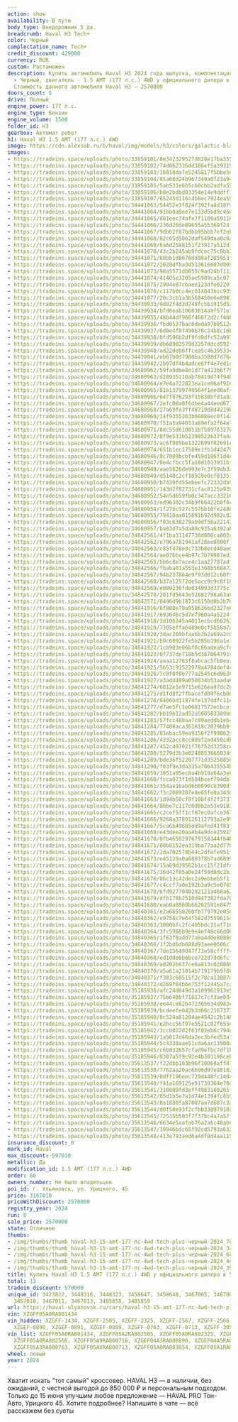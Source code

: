 ```yaml
---
action: show
availability: В пути
body_type: Внедорожник 5 дв.
breadcrumb: Haval H3 Tech+
color: Черный
complectation_name: Tech+
credit_discount: 429000
currency: RUR
custom: Растаможен
description: Купить автомобиль Haval H3 2024 года выпуска, комплектация Tech+, цвет
  - Черный, двигатель - 1.5 AMT (177 л.с.) 4WD у официального дилера в г. Ульяновск.
  Стоимость данного автомобиля Haval H3 – 2570000
doors_count: 5
drive: Полный
engine_power: 177 л.с.
engine_type: Бензин
engine_volume: 1500
folder_id: H3
gearbox: Автомат робот
h1: Haval H3 1.5 AMT (177 л.с.) 4WD
image: https://cdn.alexsab.ru/b/haval/img/models/h3/colors/galactic-black.webp
images:
- https://tradeins.space/uploads/photo/33859101/8e342329527d828e17ba355868a78f7e.JPG
- https://tradeins.space/uploads/photo/33859102/74d862336dd386ef5a393191a4b3a427.JPG
- https://tradeins.space/uploads/photo/33859103/16818da7e5245817f5bbe5eab6e6c7ce.JPG
- https://tradeins.space/uploads/photo/33859104/85a68d24b967349a0f23a94b5fe4c777.JPG
- https://tradeins.space/uploads/photo/33859105/5ab531e6b5c60cbb2adfa550580399f8.JPG
- https://tradeins.space/uploads/photo/33859106/b8e2bdbd03354e14e9ddff139b094dd3.JPG
- https://tradeins.space/uploads/photo/33859107/65245d116c4b6ec7924ea59b357c675e.JPG
- https://tradeins.space/uploads/photo/34441063/54452e3f824f392fa4d18f9d8a92a61d.jpg
- https://tradeins.space/uploads/photo/34441064/91bb0a0ee7e133d5bd9c4605660e34d9.jpg
- https://tradeins.space/uploads/photo/34441065/881eec74afe7f1100a59116770ba4cfb.jpg
- https://tradeins.space/uploads/photo/34441066/236d20de89655a5b369f24f78f535f57.jpg
- https://tradeins.space/uploads/photo/34441067/9dbb2f87bdbb95bbb7ef2eb53005ab6d.jpg
- https://tradeins.space/uploads/photo/34441068/02c65d5062daf549daa0c0ad67281793.jpg
- https://tradeins.space/uploads/photo/34441069/6a6d2588151f23917a512d7f273cc051.jpg
- https://tradeins.space/uploads/photo/34441070/43c2b245ab8fdcec75c8bb306d420ad3.jpg
- https://tradeins.space/uploads/photo/34441071/68bb1d8678dd98af205953f1dd60d1d6.jpg
- https://tradeins.space/uploads/photo/34441072/2628dfba3d513616007d00595edb81c7.jpg
- https://tradeins.space/uploads/photo/34441073/98a5571db655c9ad24bf11311561314d.jpg
- https://tradeins.space/uploads/photo/34441074/41405e3205ae5989ca5c07f70895cb90.jpg
- https://tradeins.space/uploads/photo/34441075/2904e07cbaee123dfe0220f551aab238.jpg
- https://tradeins.space/uploads/photo/34441076/c117b0cc4ecb14843bcc935965425ea4.jpg
- https://tradeins.space/uploads/photo/34441077/20c3cb1a3b568450e6e89818b9b4754f.jpg
- https://tradeins.space/uploads/photo/34439933/9d82f4d2d749fc561915d5a1d74e240b.JPG
- https://tradeins.space/uploads/photo/34439934/bfd6eab10603014a9f571e78f64e23e5.JPG
- https://tradeins.space/uploads/photo/34439935/48b44df966f466f2d2cf46668eaab481.JPG
- https://tradeins.space/uploads/photo/34439936/fbd0537bac0deda97b0512ecb85aca87.JPG
- https://tradeins.space/uploads/photo/34439937/6d0e4f87498678c24b8c16bc999f2e4f.JPG
- https://tradeins.space/uploads/photo/34439938/0fd596b2df9fd9dfc52a997d1580080c.jpg
- https://tradeins.space/uploads/photo/34439939/db68902579d2257ddcd592f794b78418.jpg
- https://tradeins.space/uploads/photo/34439940/ad22deb6ffcea5c4639533c415a808fb.jpg
- https://tradeins.space/uploads/photo/34439941/eb67b0d7980ba3588d7d76417a63432c.jpg
- https://tradeins.space/uploads/photo/34439942/2b07df4b4adce6ff4e7ed1e06b6011e7.jpg
- https://tradeins.space/uploads/photo/34680962/59fa9dbe8e1d77a413b6f79f36776caa.JPG
- https://tradeins.space/uploads/photo/34680963/d28935110ab78419d74f94897a440a4b.JPG
- https://tradeins.space/uploads/photo/34680964/e7e4a722823ea1ce06af916854f06207.JPG
- https://tradeins.space/uploads/photo/34680965/81b13799749564f1eed0af418300dc9c.JPG
- https://tradeins.space/uploads/photo/34680966/647f876293f15838bfd1a8a1e484234f.JPG
- https://tradeins.space/uploads/photo/34680967/2efc08a0f6dbe4a44eed677a00a146d3.JPG
- https://tradeins.space/uploads/photo/34680968/27a69fe3ff48719d8d4219b2a8f122af.JPG
- https://tradeins.space/uploads/photo/34680969/14f9355263b66086ec0f14a5b95a2c84.JPG
- https://tradeins.space/uploads/photo/34680970/f51a5a94033a69efa2f64e7b93858d29.JPG
- https://tradeins.space/uploads/photo/34680971/8dc55d610851b75897632780f68fddbe.JPG
- https://tradeins.space/uploads/photo/34680972/0f9e531b52398523637fa4ac5f539ff1.JPG
- https://tradeins.space/uploads/photo/34680973/ac6f989be1322699f82691c1df1c541c.JPG
- https://tradeins.space/uploads/photo/34680974/651b1ec17589e1fb1d42479f06c5b6c4.JPG
- https://tradeins.space/uploads/photo/34680946/8c7809bcbfe459d186f1d4c6edd392ec.JPG
- https://tradeins.space/uploads/photo/34680947/0e4cfbcc5fa18d1013931bfcf8fe5714.JPG
- https://tradeins.space/uploads/photo/34680948/aae5626de993e7c3f59db3aadc874dac.JPG
- https://tradeins.space/uploads/photo/34680949/d5140c2cf18928e0cf813514a2df8a02.JPG
- https://tradeins.space/uploads/photo/34680950/b7439fd55ebeefc72332db9b98049b29.JPG
- https://tradeins.space/uploads/photo/34680951/143d2f82731cfac8125a9305cff0a195.JPG
- https://tradeins.space/uploads/photo/34680952/54e5d659fb0c347acc33216ec4437d65.JPG
- https://tradeins.space/uploads/photo/34680953/ed96302c34b9f66422b8f0c310ef8dd1.JPG
- https://tradeins.space/uploads/photo/34680954/1f27bc527c557bb10fe248886b62a022.JPG
- https://tradeins.space/uploads/photo/34680955/79410aa015891b92d982c02d8195adf8.JPG
- https://tradeins.space/uploads/photo/34680956/f03c638279ab9df56a221428127fa081.JPG
- https://tradeins.space/uploads/photo/34680957/ba83d7a5da80c935a6392abe95f34996.JPG
- https://tradeins.space/uploads/photo/34842561/4f1ba31147738d800ca802c585374fff.JPG
- https://tradeins.space/uploads/photo/34842562/e796a781941af28ee0808f1999553f1f.JPG
- https://tradeins.space/uploads/photo/34842563/c85f478e8c733b8ecd40ae60046fb5d8.JPG
- https://tradeins.space/uploads/photo/34842564/ae076bce4b97c7b79987ed3a3984f45d.JPG
- https://tradeins.space/uploads/photo/34842565/5b6c8e7ace4c1aa27787adf9440d84bf.JPG
- https://tradeins.space/uploads/photo/34842566/fbaba01a553e1368b5684721e6b80b3c.JPG
- https://tradeins.space/uploads/photo/34842567/94b237864e9f93d012c60f9a6498e075.JPG
- https://tradeins.space/uploads/photo/34842568/b37a12572de5acc9c9c8f16100adcbb2.JPG
- https://tradeins.space/uploads/photo/34842569/e089230fde034993d3775c7bb063037f.JPG
- https://tradeins.space/uploads/photo/34842570/201fd5843e52882798a63a845a020522.JPG
- https://tradeins.space/uploads/photo/34842571/0496d9b1873c6150d0b2b7622d019a71.JPG
- https://tradeins.space/uploads/photo/34841916/6f880e70a958636bd2327e68111916d7.JPG
- https://tradeins.space/uploads/photo/34841917/693646c5d7ef960a4a5224f8b20bc103.JPG
- https://tradeins.space/uploads/photo/34841918/3d106345a4011ecbcd66263b5107871a.JPG
- https://tradeins.space/uploads/photo/34841919/7305effa6489e0cf5b58a7ae72bda424.JPG
- https://tradeins.space/uploads/photo/34841920/3dac269bfaa6b3b2a69a2c0a485add78.JPG
- https://tradeins.space/uploads/photo/34841921/b9c68922fe5b285b196a1e722d33cee7.JPG
- https://tradeins.space/uploads/photo/34841922/1cb903e06bf8c86adea9cfd236fbfa37.JPG
- https://tradeins.space/uploads/photo/34841923/0f737de718b5d387064791ccf7bbcf4d.JPG
- https://tradeins.space/uploads/photo/34841924/aaaa12765f8abcac5fb8ea12255a54f7.JPG
- https://tradeins.space/uploads/photo/34841925/5653c91522978a4784def4c65891a5f3.JPG
- https://tradeins.space/uploads/photo/34841926/7c8f0f0e777a2545c6d96386e427e07a.JPG
- https://tradeins.space/uploads/photo/34841927/a3add489a650034b53aada6f7c66fd75.JPG
- https://tradeins.space/uploads/photo/34841274/6812e1e9715e626ea97dc282e62ca24b.JPG
- https://tradeins.space/uploads/photo/34841275/d1fd8f2ffbacefd09f6cb0d3cc5cb4d0.JPG
- https://tradeins.space/uploads/photo/34841276/84665d11874fe137ddfc11e55c52ccd2.JPG
- https://tradeins.space/uploads/photo/34841277/d7ae3fc1e06817572ecbce1676adcebc.JPG
- https://tradeins.space/uploads/photo/34841282/bb19b12ad52a500583389b0b708f5fb3.JPG
- https://tradeins.space/uploads/photo/34841283/57fcc488aa7c89aeddb1eb4be8e498c7.JPG
- https://tradeins.space/uploads/photo/34841284/77408aca361818c2029bb9fe2c64c07c.JPG
- https://tradeins.space/uploads/photo/34841285/03ebac59ea9156f2f998629450edfb5e.JPG
- https://tradeins.space/uploads/photo/34841286/4332acc8cc809f2ed450cdb89d27cc58.JPG
- https://tradeins.space/uploads/photo/34841287/452c407021f76f52d3258ceb0a9a8283.JPG
- https://tradeins.space/uploads/photo/34841288/5279d3b3e024805366603495a0ccc91c.JPG
- https://tradeins.space/uploads/photo/34841289/bde36f52287771d3525885b695b9baea.JPG
- https://tradeins.space/uploads/photo/34841290/f03f9e3da335a706435554bb9187f1ab.JPG
- https://tradeins.space/uploads/photo/34841659/3851a95ec8a4b919a64a3e8b59d96f2d.JPG
- https://tradeins.space/uploads/photo/34841660/fcca073f1d504bcef794db7b9e2ff5e3.JPG
- https://tradeins.space/uploads/photo/34841661/354ae1babd6b0890cb390d11a09f8395.JPG
- https://tradeins.space/uploads/photo/34841662/f3c2089207e8e65fe0a34505e7f55a29.JPG
- https://tradeins.space/uploads/photo/34841663/1d94b50cf8f10bf4f2f3737b9e92d855.JPG
- https://tradeins.space/uploads/photo/34841664/8bbe7c117c6d0b2e53e9183c33e2aaf5.JPG
- https://tradeins.space/uploads/photo/34841665/c2cef5ff1cf87ec0afce367b572cf228.JPG
- https://tradeins.space/uploads/photo/34841666/9268a3789126112793a2e953829591d3.JPG
- https://tradeins.space/uploads/photo/34841667/5ca6b49685dd9afed41f83f725f8ec9f.JPG
- https://tradeins.space/uploads/photo/34841668/e43dee20aa4b4a9dce259156495f9dd9.JPG
- https://tradeins.space/uploads/photo/34841670/0fb4650297679158344f64b681ea9955.JPG
- https://tradeins.space/uploads/photo/34841671/80b8152ea319ba77aa2d7767c7a9ad1e.JPG
- https://tradeins.space/uploads/photo/34841672/2da702578b44c2dfefe951f4a25d7eb2.JPG
- https://tradeins.space/uploads/photo/34841673/e45129a0a6803f8b7ad6899424f6d52f.JPG
- https://tradeins.space/uploads/photo/34841674/15a69d39562b1cc15f21dfd385441dd2.JPG
- https://tradeins.space/uploads/photo/34841675/36d42f05a0e24f59d0dc2b17d282fa05.JPG
- https://tradeins.space/uploads/photo/34841676/06c13c42dec2a9ebbeb5f1fdbe9a8817.JPG
- https://tradeins.space/uploads/photo/34841677/c4ccf7a0e192b3a9c5e07653e5056cfe.JPG
- https://tradeins.space/uploads/photo/34841678/6fd9277040202121a468a6201f6e947d.JPG
- https://tradeins.space/uploads/photo/34841679/dfb178b2510d947382fda70ae4ba3cbf.JPG
- https://tradeins.space/uploads/photo/34841680/eab0a8860b66262591e8475c5dcc5783.JPG
- https://tradeins.space/uploads/photo/34840361/e2a66550260fb779792e05e361274d76.JPG
- https://tradeins.space/uploads/photo/34840362/e9758c7e64f582d7559615480e008a79.JPG
- https://tradeins.space/uploads/photo/34840363/3000bfc2fc405bdc21af716d56c7396a.JPG
- https://tradeins.space/uploads/photo/34840364/3fc5986b9e9e4ef48c66d000031d7371.JPG
- https://tradeins.space/uploads/photo/34840365/1f63f0add77a9a4d0e808609e25eb73d.JPG
- https://tradeins.space/uploads/photo/34840366/1f2bd6db688d93aee0606c7851d6d28e.JPG
- https://tradeins.space/uploads/photo/34840367/7de15649d47f73e58cffff4e001d8bb6.JPG
- https://tradeins.space/uploads/photo/34840368/ed1dde6b6bce722d7dd6fcf720e7da1b.JPG
- https://tradeins.space/uploads/photo/34840369/a8202b637ce6a813c0208606edd3eb9c.JPG
- https://tradeins.space/uploads/photo/34840370/a5a61a21014b719179b9f88e3af61c34.JPG
- https://tradeins.space/uploads/photo/34840371/f383c60515f2c78ca13887dc1fe4423e.JPG
- https://tradeins.space/uploads/photo/34840372/d269f04b6e753f12445a7ca8e3558c33.JPG
- https://tradeins.space/uploads/photo/35185936/afc24d649d3a109961913e5a81cc517a.jpg
- https://tradeins.space/uploads/photo/35185937/75b640bf71817c7cf3ae03457ef6c7e0.jpg
- https://tradeins.space/uploads/photo/35185938/ee44ce82b472365634d983c65fc608e0.jpg
- https://tradeins.space/uploads/photo/35185939/bcdeefe042b3d66c2167373ce374df39.jpg
- https://tradeins.space/uploads/photo/35185940/0c524a81204ae4542c2b14807854cbb8.jpg
- https://tradeins.space/uploads/photo/35185941/e2bcc56f97e5521c02f655e9f87dabcc.jpg
- https://tradeins.space/uploads/photo/35185942/3ccb022d2f63f02eb6c794e0d3d103c3.jpg
- https://tradeins.space/uploads/photo/35185943/1a5617d46da2ec3bfed53a759680b7f5.jpg
- https://tradeins.space/uploads/photo/35185944/5c4338aae51cda6ac13900a014f5d74d.jpg
- https://tradeins.space/uploads/photo/35185945/c6b832657cfad9efbc7df1b909f0248a.jpg
- https://tradeins.space/uploads/photo/35185946/0307a5f9c92e4b301198ceb3530955d6.jpg
- https://tradeins.space/uploads/photo/35613537/f22dbb163b96f10068aff81b05380560.jpg
- https://tradeins.space/uploads/photo/35613538/7762aa26ac6b96d97e98182f3ae6add5.jpg
- https://tradeins.space/uploads/photo/35613539/0dff196eec729d448fc14045802c7ffa.jpg
- https://tradeins.space/uploads/photo/35613540/f41a169125e51739364e70d7b5e2e33e.jpg
- https://tradeins.space/uploads/photo/35613541/310009fd3eff4983160265faa31f1d1f.jpg
- https://tradeins.space/uploads/photo/35613542/05d1b5e7a1d74e1394fc8b5ede6d465f.jpg
- https://tradeins.space/uploads/photo/35613543/0a1880fa87087aa7d687c3abf76f7173.jpg
- https://tradeins.space/uploads/photo/35613544/d0f50e93f2cfbb33097910a2c5053ede.jpg
- https://tradeins.space/uploads/photo/35613545/72535b503f7f37bc4a7a57f21690a25d.jpg
- https://tradeins.space/uploads/photo/35613546/6634e5aafab76a2a6c48ab09adaf7d52.jpg
- https://tradeins.space/uploads/photo/35613547/19946bdc65f92cd5793a6328379e72a2.jpg
- https://tradeins.space/uploads/photo/35613548/413e793aed6a4df8d4aa1154d9247804.jpg
insurance_discount: 0
mark_id: Haval
max_discount: 597010
metallic: Да
modification_id: 1.5 AMT (177 л.с.) 4WD
order: 60
owners_number: Не было владельцев
poi_id: г. Ульяновск, ул. Урицкого, 45
price: 3167010
priceWithDiscount: 2570000
registry_year: 2024
run: 0
sale_price: 2570000
state: Отличное
thumbs:
- /img/thumbs/thumb_haval-h3-15-amt-177-лс-4wd-tech-plus-черный-2024_78f7e_0.webp
- /img/thumbs/thumb_haval-h3-15-amt-177-лс-4wd-tech-plus-черный-2024_3a427_1.webp
- /img/thumbs/thumb_haval-h3-15-amt-177-лс-4wd-tech-plus-черный-2024_6c7ce_2.webp
- /img/thumbs/thumb_haval-h3-15-amt-177-лс-4wd-tech-plus-черный-2024_4c777_3.webp
- /img/thumbs/thumb_haval-h3-15-amt-177-лс-4wd-tech-plus-черный-2024_399f8_4.webp
title: Купить Haval H3 1.5 AMT (177 л.с.) 4WD у официального дилера в Ульяновске
total: 13
tradein_discount: 570000
unique_id: 3423822, 3448316, 3448323, 3458647, 3458648, 3467005, 3467008, 3467009,
  3467010, 3467011, 3467013, 3485858, 3485859
url: https://haval-ulyanovsk.ru/cars/haval-h3-15-amt-177-лс-4wd-tech-plus-черный-2024/
vin: XZGFF05A0RA801434
vin_hidden: XZGFF-1434, XZGFF-2505, XZGFF-2325, XZGFF-2567, XZGFF-2566, XZGFF-0718,
  XZGEF-0890, XZGEF-0891, XZGEF-0889, XZGFF-0763, XZGFF-0713, XZGFF-3054, XZGFF-2690
vin_list: XZGFF05A0RA801434, XZGFF05A2RA802505, XZGFF05A0RA802325, XZGFF05A2RA802567,
  XZGFF05A0RA802566, XZGFF05A9RA800718, XZGEF04A3RA800890, XZGEF04A5RA800891, XZGEF04A7RA800889,
  XZGFF05A3RA800763, XZGFF05AXRA800713, XZGFF05A0RA803054, XZGFF05A1RA802690
wheel: левый
year: 2024
---
```

<p>
 Хватит искать "тот самый" кроссовер. HAVAL H3 — в наличии, без ожиданий, с честной выгодой до 850 000 ₽ и персональным подходом. Только до 15 июня улучшим любое предложение — HAVAL PRO Тон-Авто, Урицкого 45. Хотите подробнее? Напишите в чате — всё расскажем без суеты
</p>
<p>
</p>
<p>
</p>
